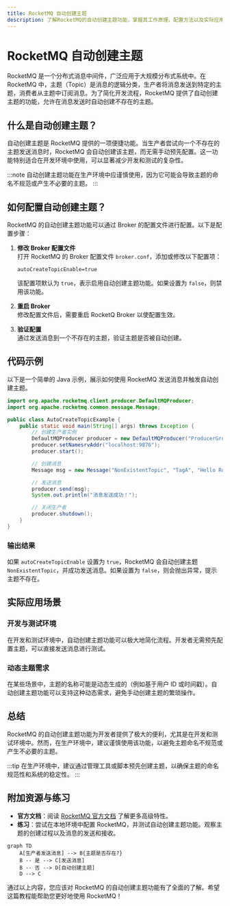 ```yaml
---
title: RocketMQ 自动创建主题
description: 了解RocketMQ的自动创建主题功能，掌握其工作原理、配置方法以及实际应用场景。
---
```


# RocketMQ 自动创建主题

RocketMQ 是一个分布式消息中间件，广泛应用于大规模分布式系统中。在 RocketMQ 中，主题（Topic）是消息的逻辑分类，生产者将消息发送到特定的主题，消费者从主题中订阅消息。为了简化开发流程，RocketMQ 提供了自动创建主题的功能，允许在消息发送时自动创建不存在的主题。

## 什么是自动创建主题？

自动创建主题是 RocketMQ 提供的一项便捷功能。当生产者尝试向一个不存在的主题发送消息时，RocketMQ 会自动创建该主题，而无需手动预先配置。这一功能特别适合在开发环境中使用，可以显著减少开发和测试的复杂性。

:::note
自动创建主题功能在生产环境中应谨慎使用，因为它可能会导致主题的命名不规范或产生不必要的主题。
:::

## 如何配置自动创建主题？

RocketMQ 的自动创建主题功能可以通过 Broker 的配置文件进行配置。以下是配置步骤：

1. **修改 Broker 配置文件**  
   打开 RocketMQ 的 Broker 配置文件 `broker.conf`，添加或修改以下配置项：

   ```plaintext
   autoCreateTopicEnable=true
   ```

   该配置项默认为 `true`，表示启用自动创建主题功能。如果设置为 `false`，则禁用该功能。

2. **重启 Broker**  
   修改配置文件后，需要重启 RocketQ Broker 以使配置生效。

3. **验证配置**  
   通过发送消息到一个不存在的主题，验证主题是否被自动创建。

## 代码示例

以下是一个简单的 Java 示例，展示如何使用 RocketMQ 发送消息并触发自动创建主题。

```java
import org.apache.rocketmq.client.producer.DefaultMQProducer;
import org.apache.rocketmq.common.message.Message;

public class AutoCreateTopicExample {
    public static void main(String[] args) throws Exception {
        // 创建生产者实例
        DefaultMQProducer producer = new DefaultMQProducer("ProducerGroupName");
        producer.setNamesrvAddr("localhost:9876");
        producer.start();

        // 创建消息
        Message msg = new Message("NonExistentTopic", "TagA", "Hello RocketMQ".getBytes());

        // 发送消息
        producer.send(msg);
        System.out.println("消息发送成功！");

        // 关闭生产者
        producer.shutdown();
    }
}
```

### 输出结果

如果 `autoCreateTopicEnable` 设置为 `true`，RocketMQ 会自动创建主题 `NonExistentTopic`，并成功发送消息。如果设置为 `false`，则会抛出异常，提示主题不存在。

## 实际应用场景

### 开发与测试环境

在开发和测试环境中，自动创建主题功能可以极大地简化流程。开发者无需预先配置主题，可以直接发送消息进行测试。

### 动态主题需求

在某些场景中，主题的名称可能是动态生成的（例如基于用户 ID 或时间戳）。自动创建主题功能可以支持这种动态需求，避免手动创建主题的繁琐操作。

## 总结

RocketMQ 的自动创建主题功能为开发者提供了极大的便利，尤其是在开发和测试环境中。然而，在生产环境中，建议谨慎使用该功能，以避免主题命名不规范或产生不必要的主题。

:::tip
在生产环境中，建议通过管理工具或脚本预先创建主题，以确保主题的命名规范性和系统的稳定性。
:::

## 附加资源与练习

- **官方文档**：阅读 [RocketMQ 官方文档](https://rocketmq.apache.org/docs/) 了解更多高级特性。
- **练习**：尝试在本地环境中配置 RocketMQ，并测试自动创建主题功能。观察主题的创建过程以及消息的发送和接收。

```mermaid
graph TD
    A[生产者发送消息] --> B{主题是否存在?}
    B -- 是 --> C[发送消息]
    B -- 否 --> D[自动创建主题]
    D --> C
```

通过以上内容，您应该对 RocketMQ 的自动创建主题功能有了全面的了解。希望这篇教程能帮助您更好地使用 RocketMQ！